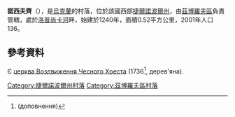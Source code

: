 {{coord|49|43|43|N|25|23|9|E|scale:30000|display=title}}

'''諾西夫齊'''（{{lang-uk|Носівці}}），是[[烏克蘭|烏克蘭]]的村落，位於該國西部[[捷爾諾波爾州|捷爾諾波爾州]]，由[[茲博羅夫區|茲博羅夫區]]負責管轄，處於[[洛普尚卡河|洛普尚卡河]]畔，始建於1240年，面積0.52平方公里，2001年人口136。

==參考資料==
Є [http://decerkva.org.ua/ter/nosivtsi.html церква Воздвиження Чесного Хреста]{{Wayback|url=http://decerkva.org.ua/ter/nosivtsi.html |date=20160113160314 }} (1736<ref>{{ТЕС|3}} (доповнення)</ref>, дерев'яна).

{{DEFAULTSORT:Носівці}}
[[Category:捷爾諾波爾州村落|Category:捷爾諾波爾州村落]]
[[Category:茲博羅夫區村落|Category:茲博羅夫區村落]]


{{Ternopil-geo-stub}}